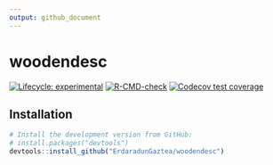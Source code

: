 ```yaml
---
output: github_document
---
```


# woodendesc

<!-- badges: start -->
[![Lifecycle: experimental](https://img.shields.io/badge/lifecycle-experimental-orange.svg)](https://lifecycle.r-lib.org/articles/stages.html#experimental)
[![R-CMD-check](https://github.com/ErdaradunGaztea/woodendesc/workflows/R-CMD-check/badge.svg)](https://github.com/ErdaradunGaztea/woodendesc/actions)
[![Codecov test coverage](https://codecov.io/gh/ErdaradunGaztea/woodendesc/branch/master/graph/badge.svg)](https://codecov.io/gh/ErdaradunGaztea/woodendesc?branch=master)
<!-- badges: end -->

## Installation

```r
# Install the development version from GitHub:
# install.packages("devtools")
devtools::install_github("ErdaradunGaztea/woodendesc")
```
